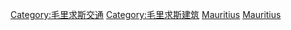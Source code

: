 {{Catnav|頁面分類|人类社会|交通|航空|機場}}
{{Commonscat|Airports in Mauritius}}

[[Category:毛里求斯交通|Category:毛里求斯交通]]
[[Category:毛里求斯建筑|Category:毛里求斯建筑]]
[[Category:非洲各國機場|Mauritius]]
[[Category:各国机场|Mauritius]]